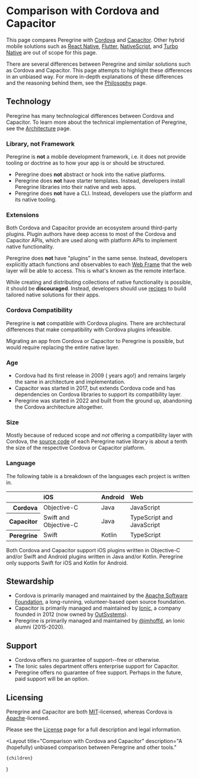 
# Comparison with Cordova and Capacitor

This page compares Peregrine with [Cordova](https://cordova.apache.org) and
[Capacitor](https://capacitorjs.com). Other hybrid mobile solutions such as
[React Native](https://reactnative.dev), [Flutter](https://flutter.dev),
[NativeScript](https://nativescript.org), and
[Turbo Native](https://turbo.hotwired.dev) are out of scope for this page.

There are several differences between Peregrine and similar solutions such as
Cordova and Capacitor. This page attempts to highlight these differences in an
unbiased way. For more in-depth explanations of these differences and the
reasoning behind them, see the [Philosophy](/philosophy) page.

## Technology

Peregrine has many technological differences between Cordova and Capacitor. To
learn more about the technical implementation of Peregrine, see the
[Architecture](/docs/ios/architecture) page.

### Library, not Framework

Peregrine is **not** a mobile development framework, i.e. it does not provide
tooling or doctrine as to how your app is or should be structured.

- Peregrine does **not** abstract or hook into the native platforms.
- Peregrine does **not** have starter templates. Instead, developers install
  Peregrine libraries into their native and web apps.
- Peregrine does **not** have a CLI. Instead, developers use the platform and
  its native tooling.

### Extensions

Both Cordova and Capacitor provide an ecosystem around third-party plugins.
Plugin authors have deep access to most of the Cordova and Capacitor APIs, which
are used along with platform APIs to implement native functionality.

Peregrine does **not** have "plugins" in the same sense. Instead, developers
explicitly attach functions and observables to each
[Web Frame](/docs/ios/reference/web-frames) that the web layer will be able to
access. This is what's known as the remote interface.

While creating and distributing collections of native functionality is possible,
it should be **discouraged**. Instead, developers should use
[recipes](/philosophy#recipes-not-plugins) to build tailored native solutions
for their apps.

### Cordova Compatibility

Peregrine is **not** compatible with Cordova plugins. There are architectural
differences that make compatibility with Cordova plugins infeasible.

Migrating an app from Cordova or Capacitor to Peregrine is possible, but would
require replacing the entire native layer.

### Age

- Cordova had its first release in 2009 (<YearsAgo from={2009} /> years ago!)
  and remains largely the same in architecture and implementation.
- Capacitor was started in 2017, but extends Cordova code and has dependencies
  on Cordova libraries to support its compatibility layer.
- Peregrine was started in 2022 and built from the ground up, abandoning the
  Cordova architecture altogether.

### Size

Mostly because of reduced scope and _not_ offering a compatibility layer with
Cordova, the [source code](https://github.com/peregrinejs) of each Peregrine
native library is about a tenth the size of the respective Cordova or Capacitor
platform.

### Language

The following table is a breakdown of the languages each project is written in.

<Table>
  <thead>
    <tr>
      <Th borderBottom />
      <Th align="left" borderBottom>
        iOS
      </Th>
      <Th align="left" borderBottom>
        Android
      </Th>
      <Th align="left" borderBottom>
        Web
      </Th>
    </tr>
  </thead>
  <tbody>
    <tr>
      <Th align="right" borderRight>
        Cordova
      </Th>
      <td>Objective-C</td>
      <td>Java</td>
      <td>JavaScript</td>
    </tr>
    <tr>
      <Th align="right" borderRight>
        Capacitor
      </Th>
      <td>Swift and Objective-C</td>
      <td>Java</td>
      <td>TypeScript and JavaScript</td>
    </tr>
    <tr>
      <Th align="right" borderRight>
        Peregrine
      </Th>
      <td>Swift</td>
      <td>Kotlin</td>
      <td>TypeScript</td>
    </tr>
  </tbody>
</Table>

Both Cordova and Capacitor support iOS plugins written in Objective-C and/or
Swift and Android plugins written in Java and/or Kotlin. Peregrine only supports
Swift for iOS and Kotlin for Android.

## Stewardship

- Cordova is primarily managed and maintained by the
  [Apache Software Foundation](https://www.apache.org), a long-running,
  volunteer-based open source foundation.
- Capacitor is primarily managed and maintained by [Ionic](https://ionic.io), a
  company founded in 2012 (now owned by
  [OutSystems](https://www.outsystems.com)).
- Peregrine is primarily managed and maintained by
  [@imhoffd](https://github.com/imhoffd), an Ionic alumni (2015-2020).

## Support

- Cordova offers no guarantee of support--free or otherwise.
- The Ionic sales department offers enterprise support for Capacitor.
- Peregrine offers no guarantee of free support. Perhaps in the future, paid
  support will be an option.

## Licensing

Peregrine and Capacitor are both
[MIT](https://en.wikipedia.org/wiki/MIT_License)-licensed, whereas Cordova is
[Apache](https://en.wikipedia.org/wiki/Apache_License)-licensed.

Please see the [License](/license) page for a full description and legal
information.

  <Layout
    title="Comparison with Cordova and Capacitor"
    description="A (hopefully) unbiased comparison between Peregrine and other tools."
  >
    {children}
  </Layout>
)
